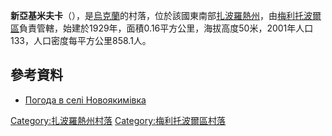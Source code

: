 {{coord|46|50|47|N|34|55|37|E|scale:100000|display=title}}

'''新亞基米夫卡'''（{{lang-uk|Новоякимівка}}），是[[烏克蘭|烏克蘭]]的村落，位於該國東南部[[扎波羅熱州|扎波羅熱州]]，由[[梅利托波爾區|梅利托波爾區]]負責管轄，始建於1929年，面積0.16平方公里，海拔高度50米，2001年人口133，人口密度每平方公里858.1人。

==參考資料==
* [http://weather.in.ua/ua/zaporozhskaja/18336 Погода в селі Новоякимівка] {{Wayback|url=http://weather.in.ua/ua/zaporozhskaja/18336 |date=20111220163108 }}

[[Category:扎波羅熱州村落|Category:扎波羅熱州村落]]
[[Category:梅利托波爾區村落|Category:梅利托波爾區村落]]


{{Zaporizhia-geo-stub}}